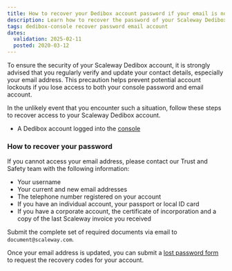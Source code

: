 ```yaml
---
title: How to recover your Dedibox account password if your email is no longer valid
description: Learn how to recover the password of your Scaleway Dedibox account if your email address is no longer valid.
tags: dedibox-console recover password email account
dates:
  validation: 2025-02-11
  posted: 2020-03-12
---
```



To ensure the security of your Scaleway Dedibox account, it is strongly advised that you regularly verify and update your contact details, especially your email address.
This precaution helps prevent potential account lockouts if you lose access to both your console password and email account.

In the unlikely event that you encounter such a situation, follow these steps to recover access to your Scaleway Dedibox account.

<Requirements />

- A Dedibox account logged into the [console](https://console.online.net)

### How to recover your password

If you cannot access your email address, please contact our Trust and Safety team with the following information:
- Your username
- Your current and new email addresses
- The telephone number registered on your account
- If you have an individual account, your passport or local ID card
- If you have a corporate account, the certificate of incorporation and a copy of the last Scaleway invoice you received

Submit the complete set of required documents via email to `document@scaleway.com`.

Once your email address is updated, you can submit a [lost password form](https://console.online.net/en/user/recovery) to request the recovery codes for your account.
